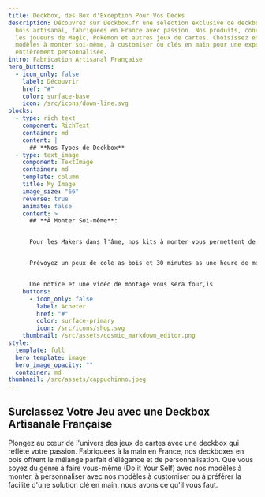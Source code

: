 ```yaml
---
title: Deckbox, des Box d'Exception Pour Vos Decks
description: Découvrez sur Deckbox.fr une sélection exclusive de deckboxes en
  bois artisanal, fabriquées en France avec passion. Nos produits, conçus pour
  les joueurs de Magic, Pokémon et autres jeux de cartes. Choisissez entre nos
  modèles à monter soi-même, à customiser ou clés en main pour une expérience
  entièrement personnalisée.
intro: Fabrication Artisanal Française
hero_buttons:
  - icon_only: false
    label: Découvrir
    href: "#"
    color: surface-base
    icon: /src/icons/down-line.svg
blocks:
  - type: rich_text
    component: RichText
    container: md
    content: |
      ## **Nos Types de Deckbox**
  - type: text_image
    component: TextImage
    container: md
    template: column
    title: My Image
    image_size: "66"
    reverse: true
    animate: false
    content: >
      ## **À Monter Soi-même**:


      Pour les Makers dans l'âme, nos kits à monter vous permettent de monter votre deckbox vous même et surtout de faire de grosse économies.


      Prévoyez un peux de cole as bois et 30 minutes as une heure de montage. 


      Une notice et une vidéo de montage vous sera four,is
    buttons:
      - icon_only: false
        label: Acheter
        href: "#"
        color: surface-primary
        icon: /src/icons/shop.svg
    thumbnail: /src/assets/cosmic_markdown_editor.png
style:
  template: full
  hero_template: image
  hero_image_opacity: ""
  container: md
thumbnail: /src/assets/cappuchinno.jpeg
---
```

## Surclassez Votre Jeu avec une Deckbox Artisanale Française

Plongez au cœur de l'univers des jeux de cartes avec une deckbox qui reflète votre passion. Fabriquées à la main en France, nos deckboxes en bois offrent le mélange parfait d'élégance et de personnalisation. Que vous soyez du genre à faire vous-même (Do it Your Self) avec nos modèles à monter, à personnaliser avec nos modèles à customiser ou à préférer la facilité d'une solution clé en main, nous avons ce qu'il vous faut.
